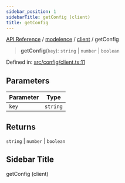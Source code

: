 ```yaml
---
sidebar_position: 1
sidebarTitle: getConfig (client)
title: getConfig
---
```


[API Reference](/api-reference/modelence/client/functions/../../../index) / [modelence](/api-reference/modelence/client/functions/../../index) / [client](/api-reference/modelence/client/functions/../index) / getConfig

> **getConfig**(`key`): `string` \| `number` \| `boolean`

Defined in: [src/config/client.ts:11](https://github.com/modelence/modelence/blob/7d33e85fecc66bf3ad18b30dec60511660ca302d/packages/modelence/src/config/client.ts#L11)

## Parameters

| Parameter | Type |
| ------ | ------ |
| `key` | `string` |

## Returns

`string` \| `number` \| `boolean`

## Sidebar Title

getConfig (client)
